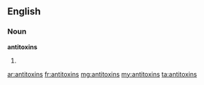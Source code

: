 ==English==

===Noun===
'''antitoxins'''

# {{plural of|[[antitoxin]]}}

[[ar:antitoxins]]
[[fr:antitoxins]]
[[mg:antitoxins]]
[[my:antitoxins]]
[[ta:antitoxins]]
